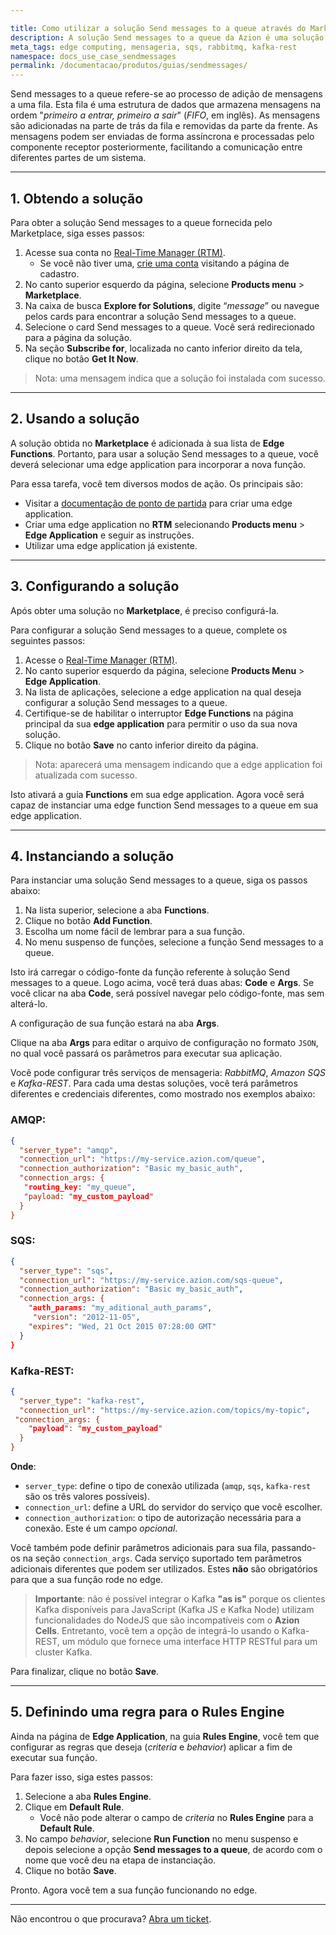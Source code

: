 ```yaml
---

title: Como utilizar a solução Send messages to a queue através do Marketplace da Azion
description: A solução Send messages to a queue da Azion é uma solução integrada de mensageria que reúne os três principais clientes do mercado.
meta_tags: edge computing, mensageria, sqs, rabbitmq, kafka-rest
namespace: docs_use_case_sendmessages
permalink: /documentacao/produtos/guias/sendmessages/
---
```


Send messages to a queue refere-se ao processo de adição de mensagens a uma fila. Esta fila é uma estrutura de dados que armazena mensagens na ordem "*primeiro a entrar, primeiro a sair*" (*FIFO*, em inglês). As mensagens são adicionadas na parte de trás da fila e removidas da parte da frente. As mensagens podem ser enviadas de forma assíncrona e processadas pelo componente receptor posteriormente, facilitando a comunicação entre diferentes partes de um sistema.

---

## 1. Obtendo a solução

Para obter a solução Send messages to a queue fornecida pelo Marketplace, siga esses passos:

1. Acesse sua conta no [Real-Time Manager (RTM)](https://manager.azion.com/).
    - Se você não tiver uma, [crie uma conta](https://manager.azion.com/signup/) visitando a página de cadastro.
2. No canto superior esquerdo da página, selecione **Products menu** > **Marketplace**.
3. Na caixa de busca **Explore for Solutions**, digite “*message*” ou navegue pelos cards para encontrar a solução Send messages to a queue.
4. Selecione o card Send messages to a queue. Você será redirecionado para a página da solução.
5. Na seção **Subscribe for**, localizada no canto inferior direito da tela, clique no botão **Get It Now**.

> Nota: uma mensagem indica que a solução foi instalada com sucesso.

---

## 2. Usando a solução

A solução obtida no **Marketplace** é adicionada à sua lista de **Edge Functions**. Portanto, para usar a solução Send messages to a queue, você deverá selecionar uma edge application para incorporar a nova função.

Para essa tarefa, você tem diversos modos de ação. Os principais são:

- Visitar a [documentação de ponto de partida](/pt-br/documentacao/produtos/ponto-de-partida/) para criar uma edge application. 
- Criar uma edge application no **RTM** selecionando **Products menu** > **Edge Application** e seguir as instruções.
- Utilizar uma edge application já existente.

---

## 3. Configurando a solução

Após obter uma solução no **Marketplace**, é preciso configurá-la.

Para configurar a solução Send messages to a queue, complete os seguintes passos:

1. Acesse o [Real-Time Manager (RTM)](https://manager.azion.com/).
2. No canto superior esquerdo da página, selecione **Products Menu** > **Edge Application**.
3. Na lista de aplicações, selecione a edge application na qual deseja configurar a solução Send messages to a queue.
4. Certifique-se de habilitar o interruptor **Edge Functions** na página principal da sua **edge application** para permitir o uso da sua nova solução.
5. Clique no botão **Save** no canto inferior direito da página.

> Nota: aparecerá uma mensagem indicando que a edge application foi atualizada com sucesso.

Isto ativará a guia **Functions** em sua edge application. Agora você será capaz de instanciar uma edge function Send messages to a queue em sua edge application.

---

## 4. Instanciando a solução

Para instanciar uma solução Send messages to a queue, siga os passos abaixo:

1. Na lista superior, selecione a aba **Functions**.
2. Clique no botão **Add Function**.
3. Escolha um nome fácil de lembrar para a sua função.
4. No menu suspenso de funções, selecione a função Send messages to a queue.

Isto irá carregar o código-fonte da função referente à solução Send messages to a queue. Logo acima, você terá duas abas: **Code** e **Args**. Se você clicar na aba **Code**, será possível navegar pelo código-fonte, mas sem alterá-lo. 

A configuração de sua função estará na aba **Args**. 

Clique na aba **Args** para editar o arquivo de configuração no formato `JSON`, no qual você passará os parâmetros para executar sua aplicação.

Você pode configurar três serviços de mensageria: *RabbitMQ*, *Amazon SQS* e *Kafka-REST*. Para cada uma destas soluções, você terá parâmetros diferentes e credenciais diferentes, como mostrado nos exemplos abaixo:

### AMQP:

```json
{
  "server_type": "amqp",
  "connection_url": "https://my-service.azion.com/queue",
  "connection_authorization": "Basic my_basic_auth",
  "connection_args: {
   "routing_key: "my_queue",
   "payload: "my_custom_payload"
  }
}
```

### SQS:

```json
{
  "server_type": "sqs",
  "connection_url": "https://my-service.azion.com/sqs-queue",
  "connection_authorization": "Basic my_basic_auth",
  "connection_args: {
    "auth_params: "my_aditional_auth_params",
     "version": "2012-11-05",
    "expires": "Wed, 21 Oct 2015 07:28:00 GMT"
  }
}
```

### Kafka-REST:

```json
{
  "server_type": "kafka-rest",
  "connection_url": "https://my-service.azion.com/topics/my-topic",
 "connection_args: {
    "payload": "my_custom_payload"
  }
}
```

**Onde**:
- `server_type`: define o tipo de conexão utilizada (`amqp`, `sqs`, `kafka-rest` são os três valores possíveis).
- `connection_url`: define a URL do servidor do serviço que você escolher.
- `connection_authorization`: o tipo de autorização necessária para a conexão. Este é um campo *opcional*.

Você também pode definir parâmetros adicionais para sua fila, passando-os na seção `connection_args`. Cada serviço suportado tem parâmetros adicionais diferentes que podem ser utilizados. Estes **não** são obrigatórios para que a sua função rode no edge.

> **Importante**: não é possível integrar o Kafka **"as is"** porque os clientes Kafka disponíveis para JavaScript (Kafka JS e Kafka Node) utilizam funcionalidades do NodeJS que são incompatíveis com o **Azion Cells**. Entretanto, você tem a opção de integrá-lo usando o Kafka-REST, um módulo que fornece uma interface HTTP RESTful para um cluster Kafka.

Para finalizar, clique no botão **Save**.

---

## 5. Definindo uma regra para o Rules Engine

Ainda na página de **Edge Application**, na guia **Rules Engine**, você tem que configurar as regras que deseja (*criteria* e *behavior*) aplicar a fim de executar sua função.

Para fazer isso, siga estes passos:

1. Selecione a aba **Rules Engine**.
2. Clique em **Default Rule**.
    - Você não pode alterar o campo de *criteria* no **Rules Engine** para a **Default Rule**.
3. No campo *behavior*, selecione **Run Function** no menu suspenso e depois selecione a opção **Send messages to a queue**, de acordo com o nome que você deu na etapa de instanciação.
4. Clique no botão **Save**.

Pronto. Agora você tem a sua função funcionando no edge.

---

Não encontrou o que procurava? [Abra um ticket](https://tickets.azion.com/pt-BR/support/login/).
